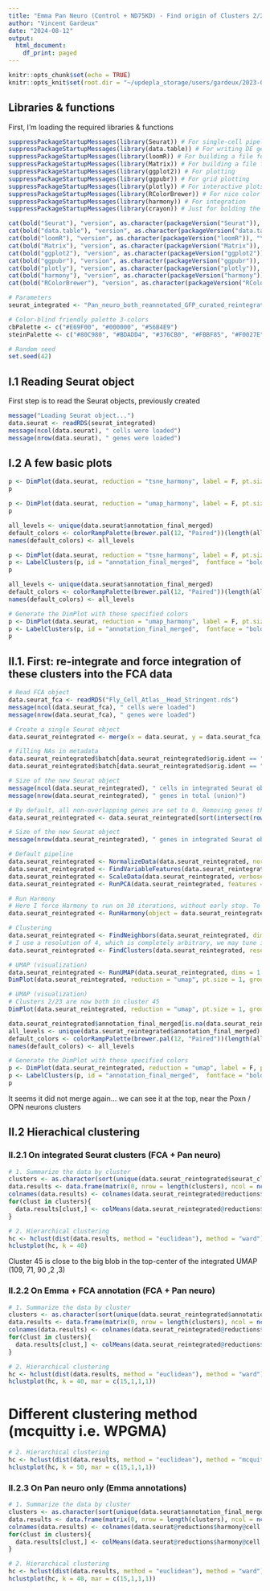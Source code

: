 ```yaml
---
title: "Emma Pan Neuro (Control + ND75KD) - Find origin of Clusters 2/23"
author: "Vincent Gardeux"
date: "2024-08-12"
output:
  html_document:
    df_print: paged
---
```

  
```r
knitr::opts_chunk$set(echo = TRUE)
knitr::opts_knit$set(root.dir = "~/updepla_storage/users/gardeux/2023-04-19_snRNAseq_Emma/analysis/")
```

## Libraries & functions

First, I'm loading the required libraries & functions

```r
suppressPackageStartupMessages(library(Seurat)) # For single-cell pipeline
suppressPackageStartupMessages(library(data.table)) # For writing DE gene file
suppressPackageStartupMessages(library(loomR)) # For building a file for ASAP
suppressPackageStartupMessages(library(Matrix)) # For building a file for ASAP
suppressPackageStartupMessages(library(ggplot2)) # For plotting
suppressPackageStartupMessages(library(ggpubr)) # For grid plotting
suppressPackageStartupMessages(library(plotly)) # For interactive plots
suppressPackageStartupMessages(library(RColorBrewer)) # For nice color Palettes
suppressPackageStartupMessages(library(harmony)) # For integration
suppressPackageStartupMessages(library(crayon)) # Just for bolding the console output :D

cat(bold("Seurat"), "version", as.character(packageVersion("Seurat")), "\n")
cat(bold("data.table"), "version", as.character(packageVersion("data.table")), "\n")
cat(bold("loomR"), "version", as.character(packageVersion("loomR")), "\n")
cat(bold("Matrix"), "version", as.character(packageVersion("Matrix")), "\n")
cat(bold("ggplot2"), "version", as.character(packageVersion("ggplot2")), "\n")
cat(bold("ggpubr"), "version", as.character(packageVersion("ggpubr")), "\n")
cat(bold("plotly"), "version", as.character(packageVersion("plotly")), "\n")
cat(bold("harmony"), "version", as.character(packageVersion("harmony")), "\n")
cat(bold("RColorBrewer"), "version", as.character(packageVersion("RColorBrewer")), "\n")

# Parameters
seurat_integrated <- "Pan_neuro_both_reannotated_GFP_curated_reintegrated_SCENIC_binarized_FLYBASETF.rds"

# Color-blind friendly palette 3-colors
cbPalette <- c("#E69F00", "#000000", "#56B4E9")
steinPalette <- c("#80C980", "#BDADD4", "#376CB0", "#FBBF85", "#F0027E")

# Random seed
set.seed(42)
```

## I.1 Reading Seurat object

First step is to read the Seurat objects, previously created

```r
message("Loading Seurat object...")
data.seurat <- readRDS(seurat_integrated)
message(ncol(data.seurat), " cells were loaded")
message(nrow(data.seurat), " genes were loaded")
```

## I.2 A few basic plots

```r
p <- DimPlot(data.seurat, reduction = "tsne_harmony", label = F, pt.size = 0.5, group.by = "orig.ident", cols = cbPalette[c(1,3)])
p
```

```r
p <- DimPlot(data.seurat, reduction = "umap_harmony", label = F, pt.size = 0.5, group.by = "orig.ident", cols = cbPalette[c(1,3)])
p
```

```r
all_levels <- unique(data.seurat$annotation_final_merged)
default_colors <- colorRampPalette(brewer.pal(12, "Paired"))(length(all_levels))
names(default_colors) <- all_levels

p <- DimPlot(data.seurat, reduction = "tsne_harmony", label = F, pt.size = 0.5, group.by = "annotation_final_merged", cols = default_colors) + NoLegend()
p <- LabelClusters(p, id = "annotation_final_merged",  fontface = "bold", repel = F)
p
```

```r
all_levels <- unique(data.seurat$annotation_final_merged)
default_colors <- colorRampPalette(brewer.pal(12, "Paired"))(length(all_levels))
names(default_colors) <- all_levels

# Generate the DimPlot with these specified colors
p <- DimPlot(data.seurat, reduction = "umap_harmony", label = F, pt.size = 0.5, group.by = "annotation_final_merged", cols = default_colors) + NoLegend()
p <- LabelClusters(p, id = "annotation_final_merged",  fontface = "bold", repel = F)
p
```

## II.1. First: re-integrate and force integration of these clusters into the FCA data
```r
# Read FCA object
data.seurat_fca <- readRDS("Fly_Cell_Atlas__Head_Stringent.rds")
message(ncol(data.seurat_fca), " cells were loaded")
message(nrow(data.seurat_fca), " genes were loaded")

# Create a single Seurat object
data.seurat_reintegrated <- merge(x = data.seurat, y = data.seurat_fca, project = "Pan_neuro_FCA_reintegrated")

# Filling NAs in metadata
data.seurat_reintegrated$batch[data.seurat_reintegrated$orig.ident == "Pan_neuro_control"] <- 13
data.seurat_reintegrated$batch[data.seurat_reintegrated$orig.ident == "Pan_neuro_ND75KD"] <- 14

# Size of the new Seurat object
message(ncol(data.seurat_reintegrated), " cells in integrated Seurat object")
message(nrow(data.seurat_reintegrated), " genes in total (union)")

# By default, all non-overlapping genes are set to 0. Removing genes that are not overlapping between the two datasets.
data.seurat_reintegrated <- data.seurat_reintegrated[sort(intersect(rownames(data.seurat_fca), rownames(data.seurat))),]

# Size of the new Seurat object
message(nrow(data.seurat_reintegrated), " genes in integrated Seurat object (intersection)")

# Default pipeline
data.seurat_reintegrated <- NormalizeData(data.seurat_reintegrated, normalization.method = "LogNormalize", scale.factor = 10000, verbose = F)
data.seurat_reintegrated <- FindVariableFeatures(data.seurat_reintegrated, selection.method = "vst", nfeatures = 2000, verbose = F)
data.seurat_reintegrated <- ScaleData(data.seurat_reintegrated, verbose = F)
data.seurat_reintegrated <- RunPCA(data.seurat_reintegrated, features = VariableFeatures(data.seurat_reintegrated), verbose = F, npcs = 100)
```

```r
# Run Harmony
# Here I force Harmony to run on 30 iterations, without early stop. To try forcing the integration of the 2/23 cluster
data.seurat_reintegrated <- RunHarmony(object = data.seurat_reintegrated, group.by.vars = "batch", plot_convergence = TRUE, max_iter = 30, early_stop = F, verbose = F)
```
```r
# Clustering
data.seurat_reintegrated <- FindNeighbors(data.seurat_reintegrated, dims = 1:100, reduction = "harmony", verbose = F)
# I use a resolution of 4, which is completely arbitrary, we may tune it to have more/less clusters
data.seurat_reintegrated <- FindClusters(data.seurat_reintegrated, resolution = 4)

# UMAP (visualization)
data.seurat_reintegrated <- RunUMAP(data.seurat_reintegrated, dims = 1:100, reduction = "harmony", verbose = F)
DimPlot(data.seurat_reintegrated, reduction = "umap", pt.size = 1, group.by = "batch")
```

```r
# UMAP (visualization)
# Clusters 2/23 are now both in cluster 45
DimPlot(data.seurat_reintegrated, reduction = "umap", pt.size = 1, group.by = "seurat_clusters")
```

```r
data.seurat_reintegrated$annotation_final_merged[is.na(data.seurat_reintegrated$annotation_final_merged)] <- paste0("FCA_", data.seurat_reintegrated$annotation[is.na(data.seurat_reintegrated$annotation_final_merged)])
all_levels <- unique(data.seurat_reintegrated$annotation_final_merged)
default_colors <- colorRampPalette(brewer.pal(12, "Paired"))(length(all_levels))
names(default_colors) <- all_levels

# Generate the DimPlot with these specified colors
p <- DimPlot(data.seurat_reintegrated, reduction = "umap", label = F, pt.size = 0.5, group.by = "annotation_final_merged", cols = default_colors, raster = F) + NoLegend()
p <- LabelClusters(p, id = "annotation_final_merged",  fontface = "bold", repel = F)
p
```

It seems it did not merge again... we can see it at the top, near the Poxn / OPN neurons clusters

## II.2 Hierachical clustering

### II.2.1 On integrated Seurat clusters (FCA + Pan neuro)

```r
# 1. Summarize the data by cluster
clusters <- as.character(sort(unique(data.seurat_reintegrated$seurat_clusters)))
data.results <- data.frame(matrix(0, nrow = length(clusters), ncol = ncol(data.seurat_reintegrated@reductions$harmony@cell.embeddings)), row.names = clusters)
colnames(data.results) <- colnames(data.seurat_reintegrated@reductions$harmony@cell.embeddings)
for(clust in clusters){
  data.results[clust,] <- colMeans(data.seurat_reintegrated@reductions$harmony@cell.embeddings[data.seurat_reintegrated$seurat_clusters == clust,])
}
```

```r
# 2. Hierarchical clustering
hc <- hclust(dist(data.results, method = "euclidean"), method = "ward")
hclustplot(hc, k = 40)
```

Cluster 45 is close to the big blob in the top-center of the integrated UMAP (109, 71, 90 ,2 ,3)

### II.2.2 On Emma + FCA annotation (FCA + Pan neuro)

```r
# 1. Summarize the data by cluster
clusters <- as.character(sort(unique(data.seurat_reintegrated$annotation_final_merged)))
data.results <- data.frame(matrix(0, nrow = length(clusters), ncol = ncol(data.seurat_reintegrated@reductions$harmony@cell.embeddings)), row.names = clusters)
colnames(data.results) <- colnames(data.seurat_reintegrated@reductions$harmony@cell.embeddings)
for(clust in clusters){
  data.results[clust,] <- colMeans(data.seurat_reintegrated@reductions$harmony@cell.embeddings[data.seurat_reintegrated$annotation_final_merged == clust,])
}
```

```r
# 2. Hierarchical clustering
hc <- hclust(dist(data.results, method = "euclidean"), method = "ward")
hclustplot(hc, k = 40, mar = c(15,1,1,1))
```

# Different clustering method (mcquitty i.e. WPGMA)

```r
# 2. Hierarchical clustering
hc <- hclust(dist(data.results, method = "euclidean"), method = "mcquitty")
hclustplot(hc, k = 50, mar = c(15,1,1,1))
```

### II.2.3 On Pan neuro only (Emma annotations)

```r
# 1. Summarize the data by cluster
clusters <- as.character(sort(unique(data.seurat$annotation_final_merged)))
data.results <- data.frame(matrix(0, nrow = length(clusters), ncol = ncol(data.seurat@reductions$harmony@cell.embeddings)), row.names = clusters)
colnames(data.results) <- colnames(data.seurat@reductions$harmony@cell.embeddings)
for(clust in clusters){
  data.results[clust,] <- colMeans(data.seurat@reductions$harmony@cell.embeddings[data.seurat$annotation_final_merged == clust,])
}
```

```r
# 2. Hierarchical clustering
hc <- hclust(dist(data.results, method = "euclidean"), method = "ward")
hclustplot(hc, k = 40, mar = c(15,1,1,1))
```